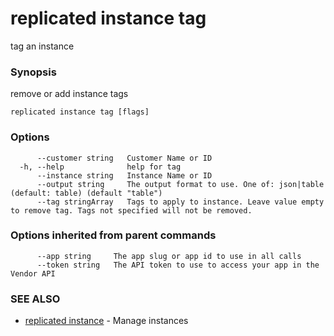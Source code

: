# replicated instance tag

tag an instance

### Synopsis

remove or add instance tags

```
replicated instance tag [flags]
```

### Options

```
      --customer string   Customer Name or ID
  -h, --help              help for tag
      --instance string   Instance Name or ID
      --output string     The output format to use. One of: json|table (default: table) (default "table")
      --tag stringArray   Tags to apply to instance. Leave value empty to remove tag. Tags not specified will not be removed.
```

### Options inherited from parent commands

```
      --app string     The app slug or app id to use in all calls
      --token string   The API token to use to access your app in the Vendor API
```

### SEE ALSO

* [replicated instance](replicated-cli-instance)	 - Manage instances

